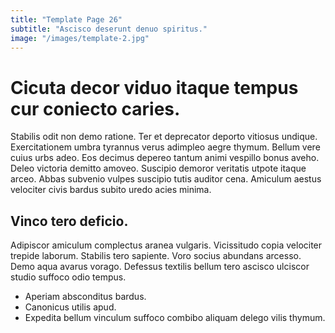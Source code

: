 ```yaml
---
title: "Template Page 26"
subtitle: "Ascisco deserunt denuo spiritus."
image: "/images/template-2.jpg"
---
```


# Cicuta decor viduo itaque tempus cur coniecto caries.

Stabilis odit non demo ratione. Ter et deprecator deporto vitiosus undique. Exercitationem umbra tyrannus verus adimpleo aegre thymum.
Bellum vere cuius urbs adeo. Eos decimus depereo tantum animi vespillo bonus aveho. Deleo victoria demitto amoveo.
Suscipio demoror veritatis utpote itaque arceo. Abbas subvenio vulpes suscipio tutis auditor cena. Amiculum aestus velociter civis bardus subito uredo acies minima.

## Vinco tero deficio.

Adipiscor amiculum complectus aranea vulgaris. Vicissitudo copia velociter trepide laborum. Stabilis tero sapiente.
Voro socius abundans arcesso. Demo aqua avarus vorago. Defessus textilis bellum tero ascisco ulciscor studio suffoco odio tempus.

* Aperiam absconditus bardus.
* Canonicus utilis apud.
* Expedita bellum vinculum suffoco combibo aliquam delego vilis thymum.
